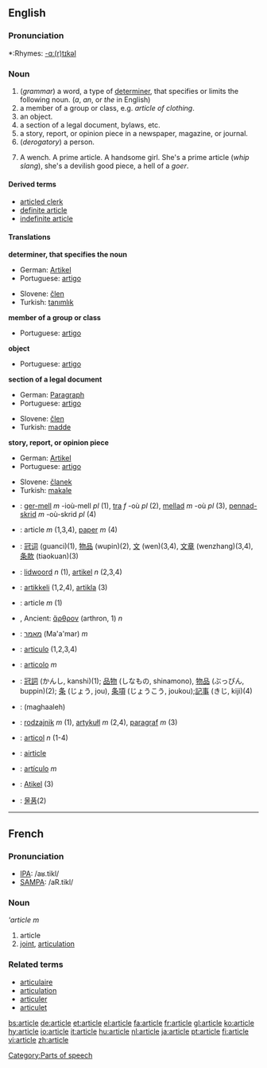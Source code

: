 ==English==

===Pronunciation===
*:Rhymes: [[Rhymes:English:-ɑː(r)tɪkəl|-ɑː(r)tɪkəl]]

===Noun===
{{en-noun}}
<!-- these defs are definitely in the wrong order! -->
# (''grammar'') a word, a type of [[determiner]], that specifies or limits the following noun. (''a'', ''an'', or ''the'' in English)
# a member of a group or class, e.g. ''article of clothing''.
# an object.
# a section of a legal document, bylaws, etc.
# a story, report, or opinion piece in a newspaper, magazine, or journal.
# (''derogatory'') a person.
# {{vulgar}} A wench. A prime article. A handsome girl.  She's a prime article (''whip slang''), she's a devilish good piece, a hell of a ''goer''.

====Derived terms====
*[[articled clerk]]
*[[definite article]]
*[[indefinite article]]

====Translations====
'''determiner, that specifies the noun'''
{{top}}
*German: [[Artikel]] {{m}}
*Portuguese: [[artigo]] {{m}}
{{mid}}
*Slovene: [[člen]] {{m}}
*Turkish: [[tanımlık]]
{{bottom}}

'''member of a group or class'''
{{top}}
*Portuguese: [[artigo]] {{m}}
{{mid}}
{{bottom}}

'''object'''
{{top}}
*Portuguese: [[artigo]] {{m}}
{{mid}}
{{bottom}}

'''section of a legal document'''
{{top}}
*German: [[Paragraph]] {{m}}
*Portuguese: [[artigo]] {{m}}
{{mid}}
*Slovene: [[člen]] {{m}}
*Turkish: [[madde]]
{{bottom}}

'''story, report, or opinion piece'''
{{top}}
*German: [[Artikel]] {{m}}
*Portuguese: [[artigo]] {{m}}
{{mid}}
*Slovene: [[članek]] {{m}}
*Turkish: [[makale]]
{{bottom}}

{{checktrans}}
*{{ttbc|Breton}}: [[ger-mell]] ''m'' -ioù-mell ''pl'' (1), [[tra]] ''f'' -où ''pl'' (2), [[mellad]] ''m'' -où ''pl'' (3), [[pennad-skrid]] ''m'' -où-skrid ''pl'' (4)
*{{ttbc|Catalan}}: article ''m'' (1,3,4), [[paper]] ''m'' (4)
*{{ttbc|Chinese}}: [[冠词]] (guanci)(1), [[物品]] (wupin)(2), [[文]] (wen)(3,4), [[文章]] (wenzhang)(3,4), [[条款]] (tiaokuan)(3)
*{{ttbc|Dutch}}: [[lidwoord]] ''n'' (1), [[artikel]] ''n'' (2,3,4)
*{{ttbc|Finnish}}: [[artikkeli]] (1,2,4), [[artikla]] (3)
*{{ttbc|French}}: article ''m'' (1)
*{{ttbc|Greek}}, Ancient: [[ἄρθρον]] (arthron, 1) ''n''
*{{ttbc|Hebrew}}: [[מאמר]] (Ma'a'mar) ''m''
*{{ttbc|Interlingua}}: [[articulo]] (1,2,3,4)
*{{ttbc|Italian}}: [[articolo]] ''m''
*{{ttbc|Japanese}}: [[冠詞]] (かんし, kanshi)(1); [[品物]] (しなもの, shinamono), [[物品]] (ぶっぴん, buppin)(2); [[条]] (じょう, jou), [[条項]] (じょうこう, joukou);[[記事]] (きじ, kiji)(4)
*{{ttbc|Persian}}: {{FAchar|[[مقاله]]}} (maghaaleh)
*{{ttbc|Polish}}: [[rodzajnik]] ''m'' (1), [[artykułl]] ''m'' (2,4), [[paragraf]] ''m'' (3)
*{{ttbc|Romanian}}: [[articol]] ''n'' (1-4)
*{{ttbc|Scots}}: [[airticle]]
*{{ttbc|Spanish}}: [[artículo]] ''m''
*{{ttbc|Tok Pisin}}: [[Atikel]] (3)
*{{ttbc|Korean}}: [[물품]](2)

----

==French==

===Pronunciation===
*[[w:IPA|IPA]]: /aʁ.tikl/
*[[w:SAMPA|SAMPA]]: /aR.tikl/

===Noun===
'''article'' ''m''

# article
# [[joint]], [[articulation]]

===Related terms===
*[[articulaire]]
*[[articulation#French|articulation]]
*[[articuler]]
*[[articulet]]

[[Category:Parts of speech]]

[[bs:article]]
[[de:article]]
[[et:article]]
[[el:article]]
[[fa:article]]
[[fr:article]]
[[gl:article]]
[[ko:article]]
[[hy:article]]
[[io:article]]
[[it:article]]
[[hu:article]]
[[nl:article]]
[[ja:article]]
[[pt:article]]
[[fi:article]]
[[vi:article]]
[[zh:article]]